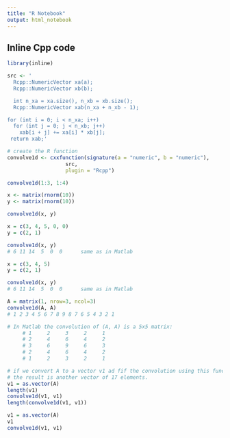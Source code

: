 ```yaml
---
title: "R Notebook"
output: html_notebook
---
```



## Inline Cpp code

```r
library(inline)

src <- '
  Rcpp::NumericVector xa(a);
  Rcpp::NumericVector xb(b);

  int n_xa = xa.size(), n_xb = xb.size();
  Rcpp::NumericVector xab(n_xa + n_xb - 1);

for (int i = 0; i < n_xa; i++)
  for (int j = 0; j < n_xb; j++)
    xab[i + j] += xa[i] * xb[j];
 return xab;'
```


```r
# create the R function
convolve1d <- cxxfunction(signature(a = "numeric", b = "numeric"), 
                   src, 
                   plugin = "Rcpp")
```

```r
convolve1d(1:3, 1:4)
```

```r

x <- matrix(rnorm(10))
y <- matrix(rnorm(10))

convolve1d(x, y)
```


```r
x = c(3, 4, 5, 0, 0)
y = c(2, 1)

convolve1d(x, y)
# 6 11 14  5  0  0      same as in Matlab
```


```r
x = c(3, 4, 5)
y = c(2, 1)

convolve1d(x, y)
# 6 11 14  5  0  0      same as in Matlab
```


```r
A = matrix(1, nrow=3, ncol=3)
convolve1d(A, A)
# 1 2 3 4 5 6 7 8 9 8 7 6 5 4 3 2 1

# In Matlab the convolution of (A, A) is a 5x5 matrix:
     # 1     2     3     2     1
     # 2     4     6     4     2
     # 3     6     9     6     3
     # 2     4     6     4     2
     # 1     2     3     2     1

# if we convert A to a vector v1 ad fif the convolution using this function
# the result is another vector of 17 elements.
v1 = as.vector(A)
length(v1)
convolve1d(v1, v1)
length(convolve1d(v1, v1))
```

```r
v1 = as.vector(A)
v1
convolve1d(v1, v1)
```

